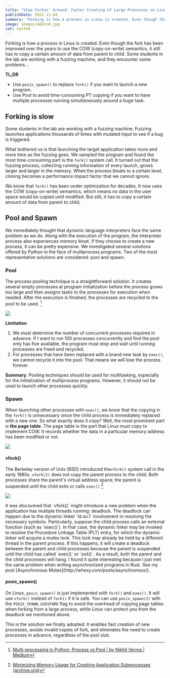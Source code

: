 ```yaml
---
title: "Stop Forkin' Around: Faster Creating of Large Processes on Linux"
publishDate: 2021-11-04
summary: "Forking is how a process in Linux is created. Even though the fork has been improved over the years to use the COW (copy-on-write) semantics, it still has to copy a certain amount of data from parent to child. Some students in the lab are working with a fuzzing machine, and they encounter some problems..."
image: images/46ktn0.jpg
cat: System
---
```


Forking is how a process in Linux is created. Even though the fork has been improved over the years to use the COW (copy-on-write) semantics, it still has to copy a certain amount of data from parent to child. Some students in the lab are working with a fuzzing machine, and they encounter some problems...

**TL;DR**

- Use `posix_spawn()` to replace `fork()` if you want to launch a new program.
- Use Pool to avoid time-consuming PT copying if you want to have multiple processes running simultaneously around a huge task.

## Forking is slow

Some students in the lab are working with a fuzzing machine. Fuzzing launches applications thousands of times with mutated input to see if a bug is triggered.

<Dialog>
  It sounds like raping the application with high computing power,
  just like what deep learning does to user data.
</Dialog>

What bothered us is that launching the target application takes more and more time as the fuzzing goes. We sampled the program and found the most time-consuming part is the `fork()` system call. It turned out that the fuzzing process, collecting running information of every launch, grows larger and larger in the memory. When the process bloats to a certain level, cloning becomes a performance impact factor that we cannot ignore.

We know that `fork()` has been under optimization for decades. It now uses the COW (copy-on-write) semantics, which means no data in the user space would be copied until modified. But still, it has to copy a certain amount of data from parent to child.

## Pool and Spawn

We immediately thought that dynamic language interpreters face the same problem as we do. Along with the execution of the program, the interpreter process also experiences memory bloat. If they choose to create a new process, it can be pretty expensive. We investigated several solutions offered by Python in the face of multiprocess programs. Two of the most representative solutions are considered: pool and spawn.

### Pool

The process pooling technique is a straightforward solution. It creates several empty processes at program initialization before the process grows too large and then assigns tasks to the processes for execution when needed. After the execution is finished, the processes are recycled to the pool to be used. [^1]

![](images/HzXTFG.jpg)

**Limitation**

1. We must determine the number of concurrent processes required in advance. If I want to run 100 processes concurrently and find the pool only has five available, the program must stop and wait until running processes are freed and recycled.
2. For processes that have been replaced with a brand new task by `exec()`, we cannot recycle it into the pool. That means we will lose the process forever.

**Summary**: Pooling techniques should be used for multitasking, especially for the initialization of multiprocess programs. However, it should not be used to launch other processes quickly.

### Spawn

When launching other processes with `exec()`, we know that the copying in the `fork()` is unnecessary since the child process is immediately replaced with a new one. So what exactly does it copy? Well, the most prominent part is **the page table**. The page table is the part that Linux must copy to implement COW. It records whether the data in a particular memory address has been modified or not.

![](images/So9GLk.jpg)

#### vfock()

The Berkeley version of Unix (BSD) introduced the`vfork()` system call in the early 1980s. `vfork(2)` does not copy the parent process to the child. Both processes share the parent's virtual address space; the parent is suspended until the child exits or calls `exec()` [^2]

![](images/FwRw4r.jpg)

<Callout icon="🤔" title="Deadlock">
  It was discovered that `vfork()` might introduce a new problem when
  the application has multiple threads running: deadlock. The deadlock
  can happen due to the dynamic linker `ld.so.1` involvement in
  resolving the necessary symbols. Particularly, suppose the child
  process calls an external function (such as `exec()`). In that case,
  the dynamic linker may be invoked to resolve the Procedure Linkage
  Table (PLT) entry, for which the dynamic linker will acquire a mutex
  lock. This lock may already be held by a different thread in the
  parent process. If this happens, it will create a deadlock between
  the parent and child processes because the parent is suspended until
  the child has called `exec()` or `exit()`. As a result, both the
  parent and the child processes will hang. I found it quite
  interesting because I just met the same problem when writing
  asynchronized programs in Rust. See my post [Asynchronous
  Mutex](http://whexy.com/posts/asynchronous/).
</Callout>

#### posix_spawn()

On Linux, `posix_spawn()` is just implemented with `fork()` and `exec()`. It will use `vfork()` instead of `fork()` if it is safe. You can use `posix_spawn(2)` with the `POSIX_SPAWN_USEVFORK` flag to avoid the overhead of copying page tables when forking from a large process, while Linux can protect you from the deadlock we mentioned above.

This is the solution we finally adopted. It enables fast creation of new processes, avoids invalid copies of fork, and eliminates the need to create processes in advance, regardless of the pool size.

[^1]: [Multi-processing in Python; Process vs Pool | by Nikhil Verma | Medium](https://lih-verma.medium.com/multi-processing-in-python-process-vs-pool-5caf0f67eb2b)
[^2]: [Minimizing Memory Usage for Creating Application Subprocesses (archive.org)](https://web.archive.org/web/20190922113430/https://www.oracle.com/technetwork/server-storage/solaris10/subprocess-136439.html)
